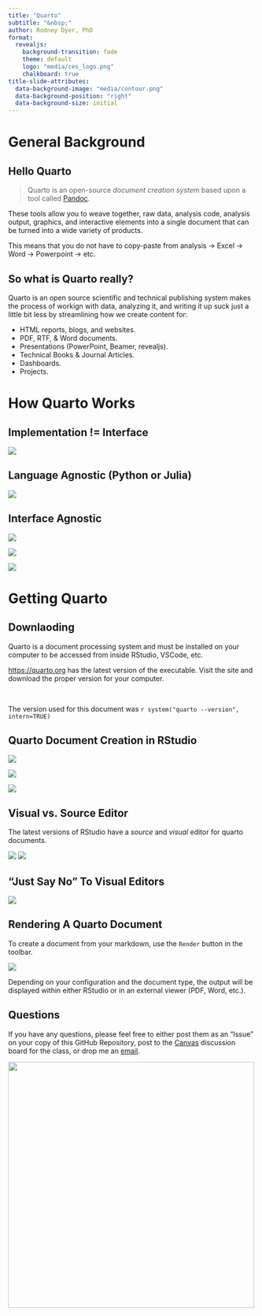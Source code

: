 ```yaml
---
title: "Quarto"
subtitle: "&nbsp;"
author: Rodney Dyer, PhD
format: 
  revealjs:
    background-transition: fade
    theme: default
    logo: "media/ces_logo.png"
    chalkboard: true
title-slide-attributes: 
  data-background-image: "media/contour.png"
  data-background-position: "right"
  data-background-size: initial
---
```


# General Background {background-color="black" background-image="media/contour.png" background-size="initial" background-position="right"}

## Hello Quarto

> Quarto is an open-source *document creation system* based upon a tool called [Pandoc](https://pandoc.org/).

::: {.fragment .fade-in}
These tools allow you to weave together, raw data, analysis code, analysis output, graphics, and interactive elements into a single document that can be turned into a wide variety of products.
:::

::: {.fragment .fade-in}
This means that you do not have to copy-paste from analysis -\> Excel -\> Word -\> Powerpoint -\> etc.
:::

## So what is Quarto really?

Quarto is an open source scientific and technical publishing system makes the process of workign with data, analyzing it, and writing it up suck just a little bit less by streamlining how we create content for:

-   HTML reports, blogs, and websites.
-   PDF, RTF, & Word documents.
-   Presentations (PowerPoint, Beamer, revealjs).
-   Technical Books & Journal Articles.
-   Dashboards.
-   Projects.

# How Quarto Works {background-color="black" background-image="media/contour.png" background-size="initial" background-position="right"}

## Implementation != Interface

![](media/qmd-knitr.png)

## Language Agnostic (Python or Julia)

![](media/qmd-jupyter.png)

## Interface Agnostic

::: r-stack
![](media/rstudio-preview.png){.fragment}

![](media/jupyterlab-preview.png){.fragment}

![](media/python-vscode.png){.fragment}
:::

# Getting Quarto {background-color="black" background-image="media/contour.png" background-size="initial" background-position="right"}

## Downlaoding

Quarto is a document processing system and must be installed on your computer to be accessed from inside RStudio, VSCode, etc.

[https://quarto.org](https://quarto.org/) has the latest version of the executable. Visit the site and download the proper version for your computer.

 

::: callout-note
The version used for this document was `r system("quarto --version", intern=TRUE)`
:::

## Quarto Document Creation in RStudio

::: r-stack
![](media/qmd_doc.png){.fragment}

![](media/qmd_presentation.png){.fragment}

![](media/qmd_interactive.png){.fragment}
:::

## Visual vs. Source Editor

The latest versions of RStudio have a *source* and *visual* editor for quarto documents.

![](media/source.png)
![](media/visual.png)

## "Just Say No" To Visual Editors {background-color="black"}

![](media/dyer-no.jpg){fig-align="center"}


## Rendering A Quarto Document

To create a document from your markdown, use the `Render` button in the toolbar.  

![](media/render.png)

:::{.fragment .fade-in}
Depending on your configuration and the document type, the output will be displayed within either RStudio or in an external viewer (PDF, Word, etc.).
:::

## Questions

::: {layout-ncol="2"}
If you have any questions, please feel free to either post them as an "Issue" on your copy of this GitHub Repository, post to the [Canvas](https://canvas.vcu.edu) discussion board for the class, or drop me an [email](mailto://rjdyer@vcu.edu).

![](media/peter_sellers.gif){.middle fig-alt="Peter Sellers looking bored" fig-align="center" width="500"}
:::
